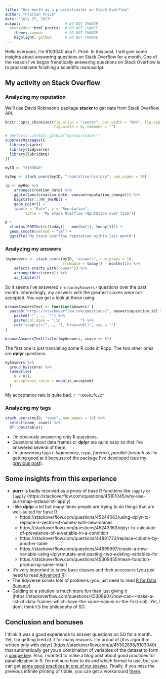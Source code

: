 ```yaml
---
title: "One month as a procrastinator on Stack Overflow"
author: "Florian Privé"
date: "July 27, 2017"
output:                    # DO NOT CHANGE
  prettydoc::html_pretty:  # DO NOT CHANGE
    theme: cayman          # DO NOT CHANGE
    highlight: github      # DO NOT CHANGE
---
```


Hello everyone, I'm 6103040 aka F. Privé.
In this post, I will give some insights about answering questions on Stack Overflow for a month.
One of the reason I've began frenetically answering questions on Stack Overflow is to procrastinate finishing a scientific manuscript.

## My activity on Stack Overflow

### Analyzing my reputation

We'll use David Robinson's package **stackr** to get data from Stack Overflow API.

```r
knitr::opts_chunk$set(fig.align = "center", out.width = "80%", fig.asp = 0.75,
                      fig.width = 8, comment = "")
```

```r
# devtools::install_github("dgrtwo/stackr")
suppressMessages({
  library(stackr)
  library(tidyverse)
  library(lubridate)
})
```

```r
myID <- "6103040"

myRep <- stack_users(myID, "reputation-history", num_pages = 10)

(p <- myRep %>%
    arrange(creation_date) %>%
    ggplot(aes(creation_date, cumsum(reputation_change))) %>%
    bigstatsr:::MY_THEME() +
    geom_point() +
    labs(x = "Date", y = "Reputation", 
         title = "My Stack Overflow reputation over time"))

p +
  xlim(as.POSIXct(c(today() - months(1), today()))) +
  geom_smooth(method = "lm") +
  ggtitle("My Stack Overflow reputation within last month")
```

### Analyzing my answers

```r
(myAnswers <- stack_users(myID, "answers", num_pages = 10,
                          fromdate = today() - months(1)) %>%
    select(-starts_with("owner")) %>%
    arrange(desc(score)) %>%
    as_tibble())
```

So it seems I've answered `r nrow(myAnswers)` questions over the past month. Interestingly, my answers with the greatest scores were not accepted. You can get a look at these using 

```r
browseAnswersText <- function(answers) {
  paste0("https://stackoverflow.com/questions/", answers$question_id) %>%
    paste0('"', ., '"') %>%
    paste(collapse = ",\n         ") %>%
    cat("sapply(c(", ., "), browseURL)", sep = "")
}

browseAnswersText(filter(myAnswers, score >= 5))
```

The first one is just translating some R code in Rcpp. The two other ones are **dplyr** questions.

```r
myAnswers %>% 
  group_by(score) %>%
  summarise(
    N = n(),
    acceptance_ratio = mean(is_accepted)
  )
```

My acceptance rate is quite bad. `r "\U0001f622"`


### Analyzing my tags

```r
stack_users(myID, "tags", num_pages = 10) %>%
  select(name, count) %>%
  DT::datatable() 
```

- I'm obviously answering only R questions,
- Questions about data frames or **dplyr** are quite easy so that I've answered several of them,
- I'm answering tags *r-bigmemory*, *rcpp*, *foreach*, *parallel-foreach* as I'm getting good at it because of the package I've developed (see [my previous post](https://privefl.github.io/blog/package-bigstatsr-statistics-with-matrices-on-disk-user-2017/)).


## Some insights from this experience

- **purrr** is badly received as a proxy of base R functions like `sapply` or `lapply` (https://stackoverflow.com/questions/45101045/why-use-purrrmap-instead-of-lapply)
- I like **dplyr** a lot but many times people are trying to do things that are well-suited for base R 
    - https://stackoverflow.com/questions/45244063/using-dplyr-to-replace-a-vector-of-names-with-new-names
    - https://stackoverflow.com/questions/45243363/dplyr-to-calculate-of-prevalence-of-a-variable-in-a-condition
    - https://stackoverflow.com/questions/44881723/replace-column-by-another-table
    - https://stackoverflow.com/questions/44995997/create-a-new-variable-using-dplyrmutate-and-pasting-two-existing-variables-for
    - https://stackoverflow.com/questions/45309455/mean-function-producing-same-result
- It's very important to know base classes and their accessors (you just need to read [Advanced R](http://adv-r.had.co.nz/))
- The tidyverse solves lots of problems (you just need to read [R for Data Science](http://r4ds.had.co.nz/))
- Guiding to a solution is much more fun than just giving it (https://stackoverflow.com/questions/45308904/how-can-i-make-a-list-of-data-frames-which-have-the-same-values-in-the-first-col). Yet, I don't think it's the philosophy of SO. 

## Conclusion and bonuses

I think it was a good experience to answer questions on SO for a month. Yet, I'm getting tired of it for many reasons. I'm proud of [this algorithm written only with dplyr] (https://stackoverflow.com/a/45302898/6103040) that automatically get you a combination of variables of the dataset to form a [unique key](https://en.wikipedia.org/wiki/Unique_key). Also, I wanted to make a blog post about good practices for parallelization in R. I'm not sure how to do and which format to use, but you can get [some good practices in one of my answer](https://stackoverflow.com/a/45196081/6103040). Finally, if you miss the previous infinite printing of tibble, you can get a workaround [there](https://stackoverflow.com/a/44868837/6103040).
